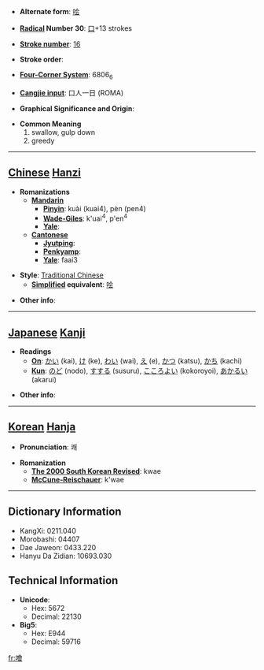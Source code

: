 * '''Alternate form''': [[哙]]

* '''[[Wiktionary:Chinese radical index| Radical]] Number 30''': [[Wiktionary:Chinese radical index 口|口]]+13 strokes

* '''[[Wiktionary:Chinese total strokes index|Stroke number]]''': [[Wiktionary:Chinese total strokes index 16|16]]

* '''Stroke order''': 

* '''[[Wiktionary:Chinese four corner index|Four-Corner System]]''': 6806<sub>6</sub>

* '''[[Wiktionary:Chinese Cangjie index|Cangjie input]]''': 口人一日 (ROMA)

* '''Graphical Significance and Origin''': 

* '''Common Meaning'''
*#swallow, gulp down
*# greedy


----

== [[Chinese]] [[Hanzi]] ==

* '''Romanizations'''
** '''[[Mandarin]]'''
*** '''[[Pinyin]]''': kuài (kuai4), pèn (pen4)
*** '''[[Wade-Giles]]''': k'uai<sup>4</sup>, p'en<sup>4</sup>
*** '''[[Yale]]''': 
** '''[[Cantonese]]'''
*** '''[[Jyutping]]''':
*** '''[[Penkyamp]]''': 
*** '''[[Yale]]''': faai3

* '''Style''': [[Traditional Chinese]] 
** '''[[Simplified Chinese|Simplified]] equivalent''': [[哙]]

* '''Other info''': 

----

== [[Japanese]] [[Kanji]] ==

* '''Readings'''
** '''[[On]]''': [[かい]] (kai), [[け]] (ke), [[わい]] (wai), [[え]] (e), [[かつ]] (katsu), [[かち]] (kachi)
** '''[[Kun]]''': [[のど]] (nodo), [[すする]] (susuru), [[こころよい]] (kokoroyoi), [[あかるい]] (akarui)

* '''Other info''':  

----

== [[Korean]] [[Hanja]] ==

* '''Pronunciation''': 쾌

* '''Romanization'''
** '''[[The 2000 South Korean Revised Romanization|The 2000 South Korean Revised]]''': kwae
** '''[[McCune-Reischauer]]''': k'wae

----

== Dictionary Information ==

* KangXi: 0211.040
* Morobashi: 04407
* Dae Jaweon: 0433.220
* Hanyu Da Zidian: 10693.030

== Technical Information ==

* '''Unicode''':
** Hex: 5672
** Decimal: 22130
* '''Big5''':
** Hex: E944
** Decimal: 59716

[[fr:噲]]